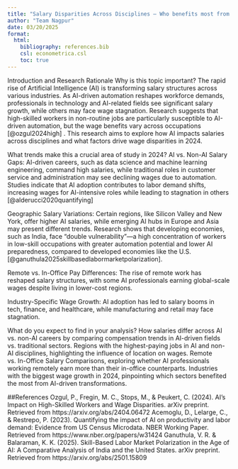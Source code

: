 ```yaml
---
title: "Salary Disparities Across Disciplines – Who benefits most from AI’s rise?"
author: "Team Nagpur"
date: 03/20/2025
format: 
  html:
    bibliography: references.bib
    csl: econometrica.csl
    toc: true
---
```


Introduction and Research Rationale
Why is this topic important?
The rapid rise of Artificial Intelligence (AI) is transforming salary structures across various industries. As AI-driven automation reshapes workforce demands, professionals in technology and AI-related fields see significant salary growth, while others may face wage stagnation. Research suggests that high-skilled workers in non-routine jobs are particularly susceptible to AI-driven automation, but the wage benefits vary across occupations [@ozgul2024high] . This research aims to explore how AI impacts salaries across disciplines and what factors drive wage disparities in 2024.

What trends make this a crucial area of study in 2024?
AI vs. Non-AI Salary Gaps: AI-driven careers, such as data science and machine learning engineering, command high salaries, while traditional roles in customer service and administration may see declining wages due to automation. Studies indicate that AI adoption contributes to labor demand shifts, increasing wages for AI-intensive roles while leading to stagnation in others [@alderucci2020quantifying]

Geographic Salary Variations: Certain regions, like Silicon Valley and New York, offer higher AI salaries, while emerging AI hubs in Europe and Asia may present different trends. Research shows that developing economies, such as India, face "double vulnerability"—a high concentration of workers in low-skill occupations with greater automation potential and lower AI preparedness, compared to developed economies like the U.S. [@ganuthula2025skillbasedlabormarketpolarization].

Remote vs. In-Office Pay Differences: The rise of remote work has reshaped salary structures, with some AI professionals earning global-scale wages despite living in lower-cost regions.

Industry-Specific Wage Growth: AI adoption has led to salary booms in tech, finance, and healthcare, while manufacturing and retail may face stagnation.

What do you expect to find in your analysis?
How salaries differ across AI vs. non-AI careers by comparing compensation trends in AI-driven fields vs. traditional sectors.
Regions with the highest-paying jobs in AI and non-AI disciplines, highlighting the influence of location on wages.
Remote vs. In-Office Salary Comparisons, exploring whether AI professionals working remotely earn more than their in-office counterparts.
Industries with the biggest wage growth in 2024, pinpointing which sectors benefited the most from AI-driven transformations.

##References
Ozgul, P., Fregin, M. C., Stops, M., & Peukert, C. (2024). AI's Impact on High-Skilled Workers and Wage Disparities. arXiv preprint. Retrieved from https://arxiv.org/abs/2404.06472
Acemoglu, D., Lelarge, C., & Restrepo, P. (2023). Quantifying the impact of AI on productivity and labor demand: Evidence from US Census Microdata. NBER Working Paper. Retrieved from https://www.nber.org/papers/w31424
Ganuthula, V. R. & Balaraman, K. K. (2025). Skill-Based Labor Market Polarization in the Age of AI: A Comparative Analysis of India and the United States. arXiv preprint. Retrieved from https://arxiv.org/abs/2501.15809